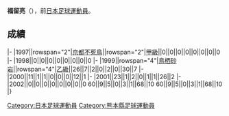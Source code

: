 {{Infobox football biography
|name=福留亮
|image=
|fullname=福留亮
|birth_date={{Birth date and age|1978|6|26}}
|cityofbirth=[[熊本縣|熊本縣]]
|countryofbirth=[[日本|日本]]
|position=[[前鋒_(足球)|前鋒]]
|currentclub=
|years=1997-1998<br/>1999-2002
|clubs=[[京都不死鳥|京都不死鳥]]<br/>[[鳥栖砂岩|鳥栖砂岩]]
|caps(goals)=
|nationalyears=
|nationalteam=
|nationalcaps(goals)=
}}
'''福留亮'''（{{Bd|1978年|6月26日||}}），前[[日本|日本]][[足球|足球]][[運動員|運動員]]。

==成績==
{{Football player club statistics 1|YYN}}
{{Football player club statistics 2|JPN|YYN}}
|-
|1997||rowspan="2"|[[京都不死鳥|京都不死鳥]]||rowspan="2"|[[日本職業足球甲級聯賽|甲級]]||0||0||0||0||0||0||0||0
|-
|1998||0||0||0||0||0||0||0||0
|-
|1999||rowspan="4"|[[鳥栖砂岩|鳥栖砂岩]]||rowspan="4"|[[日本職業足球乙級聯賽|乙級]]||26||7||2||0||2||0||30||7
|-
|2000||11||1||1||0||0||0||12||1
|-
|2001||23||1||2||0||1||1||26||2
|-
|2002||0||0||0||0||0||0||0||0
{{Football player club statistics 3|1|JPN}}60||9||5||0||3||1||68||10
{{Football player club statistics 5}}60||9||5||0||3||1||68||10
|}

{{Japan-sport-bio-stub}}
{{Soccer-player-stub}}
[[Category:日本足球運動員|Category:日本足球運動員]]
[[Category:熊本縣足球運動員|Category:熊本縣足球運動員]]